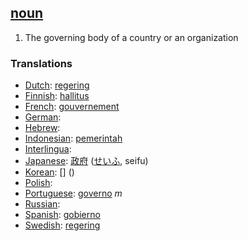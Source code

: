 ==[[noun]]==

# The governing body of a country or an organization

===Translations===
*[[Dutch]]: [[regering]]
*[[Finnish]]: [[hallitus]]
*[[French]]: [[gouvernement]]
*[[German]]: [[]] '' ''
*[[Hebrew]]: [[]] '' ''
*[[Indonesian]]: [[pemerintah]]
*[[Interlingua]]: [[]]
*[[Japanese]]: [[政府]] ([[せいふ]], seifu)
*[[Korean]]: [[]] [] ()
*[[Polish]]: [[]]
*[[Portuguese]]: [[governo]] ''m''
*[[Russian]]: [[]]
*[[Spanish]]: [[gobierno]]
*[[Swedish]]: [[regering]]